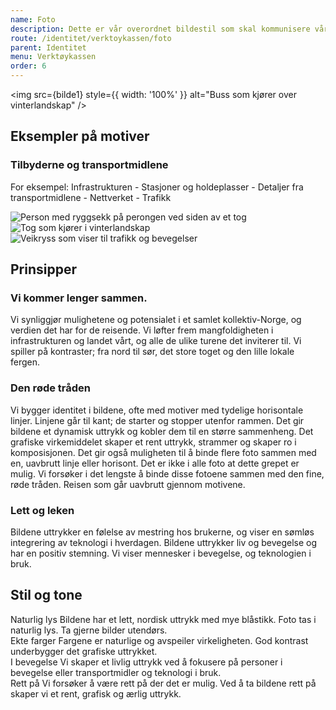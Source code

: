 ```yaml
---
name: Foto
description: Dette er vår overordnet bildestil som skal kommunisere våre verdier og Enturs personlighet.
route: /identitet/verktoykassen/foto
parent: Identitet
menu: Verktøykassen
order: 6
---
```



<PageHeader></PageHeader>

<img
  src={bilde1}
  style={{ width: '100%' }}
  alt="Buss som kjører over vinterlandskap"
/>

## Eksempler på motiver

### Tilbyderne og transportmidlene

For eksempel: Infrastrukturen - Stasjoner og holdeplasser - Detaljer fra transportmidlene - Nettverket - Trafikk

<GridContainer spacing="large">
  <GridItem small={6} medium={4}>
    <img
      src={bilde2}
      style={{ width: '100%' }}
      alt="Person med ryggsekk på perongen ved siden av et tog"
    />
  </GridItem>
  <GridItem small={6} medium={4}>
    <img
      src={bilde3}
      style={{ width: '100%' }}
      alt="Tog som  kjører i vinterlandskap"
    />
  </GridItem>
  <GridItem small={6} medium={4}>
    <img
      src={bilde4}
      style={{ width: '100%' }}
      alt="Veikryss som viser til trafikk og bevegelser"
    />
  </GridItem>
</GridContainer>

## Prinsipper

### Vi kommer lenger sammen.

Vi synliggjør mulighetene og potensialet i et samlet kollektiv-Norge, og verdien det har for de reisende.
Vi løfter frem mangfoldigheten i infrastrukturen og landet vårt, og alle de ulike turene det inviterer til.
Vi spiller på kontraster; fra nord til sør, det store toget og den lille lokale fergen.

### Den røde tråden

Vi bygger identitet i bildene, ofte med motiver med tydelige horisontale linjer.
Linjene går til kant; de starter og stopper utenfor rammen.
Det gir bildene et dynamisk uttrykk og kobler dem til en større sammenheng.
Det grafiske virkemiddelet skaper et rent uttrykk, strammer og skaper ro i komposisjonen.
Det gir også muligheten til å binde flere foto sammen med en, uavbrutt linje eller horisont.
Det er ikke i alle foto at dette grepet er mulig. Vi forsøker i det lengste å binde disse fotoene sammen med den fine, røde tråden.
Reisen som går uavbrutt gjennom motivene.

### Lett og leken

Bildene uttrykker en følelse av mestring hos brukerne, og viser en sømløs integrering av teknologi i hverdagen.
Bildene uttrykker liv og bevegelse og har en positiv stemning.
Vi viser mennesker i bevegelse, og teknologien i bruk.

## Stil og tone

<div style={{ display: 'grid', gap: '2rem', gridTemplateColumns: '1fr' }}>
  <div style={{ background: colors.greys.grey90, padding: '1.5rem' }}>
    <StrongText>Naturlig lys</StrongText>
    <Paragraph margin="none">
      Bildene har et lett, nordisk uttrykk med mye blåstikk. Foto tas i naturlig
      lys. Ta gjerne bilder utendørs.
    </Paragraph>
  </div>
  <div style={{ background: colors.greys.grey90, padding: '1.5rem' }}>
    <StrongText>Ekte farger</StrongText>
    <Paragraph margin="none">
      Fargene er naturlige og avspeiler virkeligheten. God kontrast underbygger
      det grafiske uttrykket.
    </Paragraph>
  </div>
  <div style={{ background: colors.greys.grey90, padding: '1.5rem' }}>
    <StrongText>I bevegelse</StrongText>
    <Paragraph margin="none">
      Vi skaper et livlig uttrykk ved å fokusere på personer i bevegelse eller
      transportmidler og teknologi i bruk.
    </Paragraph>
  </div>
  <div style={{ background: colors.greys.grey90, padding: '1.5rem' }}>
    <StrongText>Rett på</StrongText>
    <Paragraph margin="none">
      Vi forsøker å være rett på der det er mulig. Ved å ta bildene rett på
      skaper vi et rent, grafisk og ærlig uttrykk.
    </Paragraph>
  </div>
</div>

